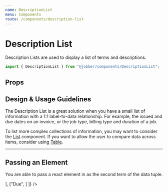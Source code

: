 ```yaml
---
name: DescriptionList
menu: Components
route: /components/description-list
---
```



# Description List

<ComponentStatus stage="ready" responsive="yes" accessible="yes" />

Description Lists are used to display a list of terms and descriptions.

```ts
import { DescriptionList } from "@jobber/components/DescriptionList";
```

<Playground>
  <DescriptionList data={[["Issued", "2018-12-08"], ["Due", "2019-01-06"]]} />
</Playground>

## Props

<Props of={DescriptionList} />

## Design & Usage Guidelines

The Description List is a great solution when you have a small list of
information with a 1:1 label-to-data relationship. For example, the issued and
due dates on an invoice, or the job type, billing type and duration of a job.

To list more complex collections of information, you may want to consider the
[List](https://atlantis.getjobber.com/components/list) component. If you want to
allow the user to compare data across items, consider using
[Table](https://atlantis.getjobber.com/components/table).

---

## Passing an Element

You are able to pass a react element in as the second term of the data tuple.

<Playground>
  <DescriptionList
    data={[
      ["Issued", <FormatDate date={new CivilDate(2018, 12, 8)} />],
      ["Due", <FormatDate date={new CivilDate(2019, 1, 6)} />]
    ]}
  />
</Playground>
